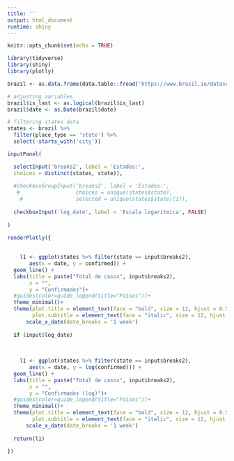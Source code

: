 ```yaml
---
title: ''
output: html_document
runtime: shiny
---
```


```r
knitr::opts_chunk$set(echo = TRUE)
```

```r
library(tidyverse)
library(shiny)
library(plotly)
```


```r
brazil <- as.data.frame(data.table::fread('https://www.brasil.io/dataset/covid19/caso?format=csv'))

# adjusting variables
brazil$is_last <- as.logical(brazil$is_last)
brazil$date <- as.Date(brazil$date)

# filtering states data
states <- brazil %>% 
  filter(place_type == 'state') %>%
  select(-starts_with('city'))
```

```r
inputPanel(

  selectInput('breaks2', label = 'Estados:',
  choices = distinct(states, state)),
  
  #checkboxGroupInput('breaks2', label = 'Estados:', 
   #                  choices = unique(states$state), 
    #                 selected = unique(states$state)[1]),
  
  checkboxInput('log_date', label = 'Escala logarítmica', FALSE)
  
)

renderPlotly({
 
   
    l1 <- ggplot(states %>% filter(state == input$breaks2), 
       aes(x = date, y = confirmed)) +
  geom_line() +
  labs(title = paste("Total de casos", input$breaks2),
       x = "", 
       y = "Confirmados")+
  #guides(color=guide_legend(title="Países"))+
  theme_minimal()+
  theme(plot.title = element_text(face = "bold", size = 12, hjust = 0.5),
        plot.subtitle = element_text(face = "italic", size = 12, hjust = 0.5)) +
      scale_x_date(date_breaks = '1 week')
  
  if (input$log_date)
    
     
   
    l1 <- ggplot(states %>% filter(state == input$breaks2), 
       aes(x = date, y = log(confirmed))) +
  geom_line() +
  labs(title = paste("Total de casos", input$breaks2),
       x = "", 
       y = "Confirmados (log)")+
  #guides(color=guide_legend(title="Países"))+
  theme_minimal()+
  theme(plot.title = element_text(face = "bold", size = 12, hjust = 0.5),
        plot.subtitle = element_text(face = "italic", size = 12, hjust = 0.5)) +
      scale_x_date(date_breaks = '1 week')
  
  return(l1)

})
```

